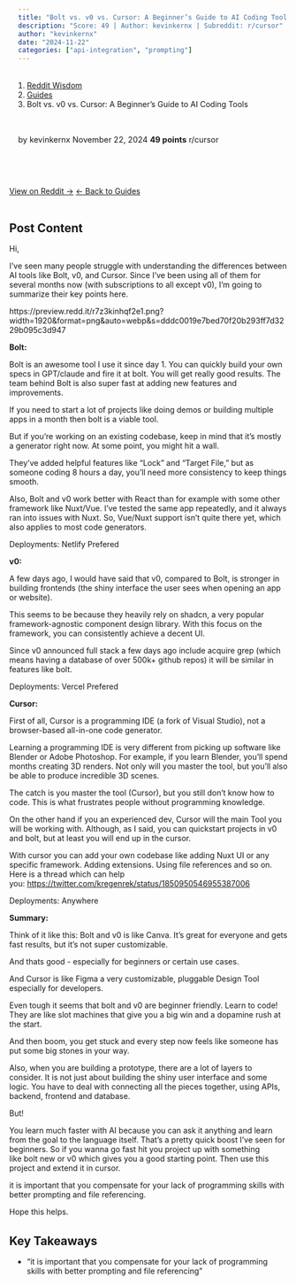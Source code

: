 ```yaml
---
title: "Bolt vs. v0 vs. Cursor: A Beginner’s Guide to AI Coding Tools"
description: "Score: 49 | Author: kevinkernx | Subreddit: r/cursor"
author: "kevinkernx"
date: "2024-11-22"
categories: ["api-integration", "prompting"]
---
```


<nav aria-label="breadcrumb">
  <ol class="breadcrumb">
    <li class="breadcrumb-item"><a href="../../../index.html">Reddit Wisdom</a></li>
    <li class="breadcrumb-item"><a href="../../index.html">Guides</a></li>
    <li class="breadcrumb-item active" aria-current="page">Bolt vs. v0 vs. Cursor: A Beginner’s Guide to AI Coding Tools</li>
  </ol>
</nav>

<div class="post-meta">
  <span class="author">by kevinkernx</span>
  <span class="date">November 22, 2024</span>
  <span class="score">49 points</span>
  <span class="subreddit">r/cursor</span>
</div>

<div class="post-actions">
  <a href="https://reddit.com/r/cursor/comments/1gx5cxk/bolt_vs_v0_vs_cursor_a_beginners_guide_to_ai/" target="_blank" class="btn btn-primary">View on Reddit →</a>
  <a href="../../" class="btn btn-outline-secondary">← Back to Guides</a>
</div>

## Post Content

Hi,

I've seen many people struggle with understanding the differences between AI tools like Bolt, v0, and Cursor. Since I've been using all of them for several months now (with subscriptions to all except v0), I’m going to summarize their key points here.

https://preview.redd.it/r7z3kinhqf2e1.png?width=1920&format=png&auto=webp&s=dddc0019e7bed70f20b293ff7d3229b095c3d947

**Bolt:**

Bolt is an awesome tool I use it since day 1. You can quickly build your own specs in GPT/claude and fire it at bolt. You will get really good results. The team behind Bolt is also super fast at adding new features and improvements.

If you need to start a lot of projects like doing demos or building multiple apps in a month then bolt is a viable tool.

But if you're working on an existing codebase, keep in mind that it’s mostly a generator right now. At some point, you might hit a wall.

They’ve added helpful features like "Lock" and "Target File," but as someone coding 8 hours a day, you’ll need more consistency to keep things smooth.

Also, Bolt and v0 work better with React than for example with some other framework like Nuxt/Vue. I’ve tested the same app repeatedly, and it always ran into issues with Nuxt. So, Vue/Nuxt support isn’t quite there yet, which also applies to most code generators.

Deployments: Netlify Prefered

**v0:**

A few days ago, I would have said that v0, compared to Bolt, is stronger in building frontends (the shiny interface the user sees when opening an app or website).

This seems to be because they heavily rely on shadcn, a very popular framework-agnostic component design library. With this focus on the framework, you can consistently achieve a decent UI.

Since v0 announced full stack a few days ago include acquire grep (which means having a database of over 500k+ github repos) it will be similar in features like bolt.

Deployments: Vercel Prefered

**Cursor:**

First of all, Cursor is a programming IDE (a fork of Visual Studio), not a browser-based all-in-one code generator.

Learning a programming IDE is very different from picking up software like Blender or Adobe Photoshop. For example, if you learn Blender, you'll spend months creating 3D renders. Not only will you master the tool, but you'll also be able to produce incredible 3D scenes.

The catch is you master the tool (Cursor), but you still don't know how to code. This is what frustrates people without programming knowledge.

On the other hand if you an experienced dev, Cursor will the main Tool you will be working with. Although, as I said, you can quickstart projects in v0 and bolt, but at least you will end up in the cursor.

With cursor you can add your own codebase like adding Nuxt UI or any specific framework. Adding extensions. Using file references and so on. Here is a thread which can help you: [https://twitter.com/kregenrek/status/1850950546955387006](https://twitter.com/kregenrek/status/1850950546955387006)

Deployments: Anywhere

**Summary:**

Think of it like this: Bolt and v0 is like Canva. It’s great for everyone and gets fast results, but it’s not super customizable.

And thats good - especially for beginners or certain use cases.

And Cursor is like Figma a very customizable, pluggable Design Tool especially for developers.

Even tough it seems that bolt and v0 are beginner friendly. Learn to code! They are like slot machines that give you a big win and a dopamine rush at the start.

And then boom, you get stuck and every step now feels like someone has put some big stones in your way.

Also, when you are building a prototype, there are a lot of layers to consider. It is not just about building the shiny user interface and some logic. You have to deal with connecting all the pieces together, using APIs, backend, frontend and database.

But!

You learn much faster with AI because you can ask it anything and learn from the goal to the language itself. That's a pretty quick boost I've seen for beginners. So if you wanna go fast hit you project up with something like bolt new or v0 which gives you a good starting point. Then use this project and extend it in cursor.

it is important that you compensate for your lack of programming skills with better prompting and file referencing.

Hope this helps.

## Key Takeaways

- "it is important that you compensate for your lack of programming skills with better prompting and file referencing"

<style>
.post-meta {
  display: flex;
  gap: 1.5rem;
  flex-wrap: wrap;
  margin: 1rem 0 2rem 0;
  padding: 1rem;
  background: var(--bs-light);
  border-radius: 0.5rem;
  font-size: 0.9rem;
}

.post-meta span {
  color: var(--bs-secondary);
}

.post-meta .score {
  color: var(--bs-success);
  font-weight: bold;
}

.post-actions {
  display: flex;
  gap: 1rem;
  margin: 2rem 0;
}

.post-content {
  line-height: 1.8;
  font-size: 1.1rem;
}

h2, h3, h4 {
  margin-top: 2rem;
  margin-bottom: 1rem;
}

ul, ol {
  margin: 1rem 0;
  padding-left: 2rem;
}

blockquote {
  border-left: 4px solid var(--bs-primary);
  padding-left: 1rem;
  margin: 1.5rem 0;
  font-style: italic;
}

code {
  background: var(--bs-light);
  padding: 0.2rem 0.4rem;
  border-radius: 0.25rem;
}

pre {
  background: var(--bs-light);
  padding: 1rem;
  border-radius: 0.5rem;
  overflow-x: auto;
}
</style>